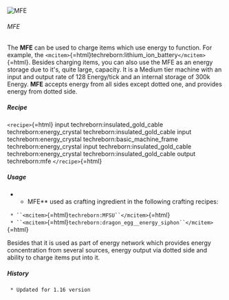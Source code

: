![MFE](/mods/techreborn/mfe.png)

###### MFE

The **MFE** can be used to charge items which use energy to
function. For example, the
`<mcitem>`{=html}techreborn:lithium_ion_battery`</mcitem>`{=html}.
Besides charging items, you can also use the MFE as an energy storage
due to it\'s, quite large, capacity. It is a Medium tier machine with an
input and output rate of 128 Energy/tick and an internal storage of 300k
Energy. **MFE** accepts energy from all sides except dotted one, and
provides energy from dotted side.

##### Recipe

`<recipe>`{=html} input techreborn:insulated_gold_cable
techreborn:energy_crystal techreborn:insulated_gold_cable input
techreborn:energy_crystal techreborn:basic_machine_frame
techreborn:energy_crystal input techreborn:insulated_gold_cable
techreborn:energy_crystal techreborn:insulated_gold_cable output
techreborn:mfe `</recipe>`{=html}

##### Usage

-   -   MFE** used as crafting ingredient in the following crafting
        recipes:

` * ``<mcitem>`{=html}`techreborn:MFSU``</mcitem>`{=html}\
` * ``<mcitem>`{=html}`techreborn:dragon_egg__energy_siphon``</mcitem>`{=html}

Besides that it is used as part of energy network which provides energy
concentration from several sources, energy output via dotted side and
ability to charge items put into it.

##### History

` * Updated for 1.16 version`
